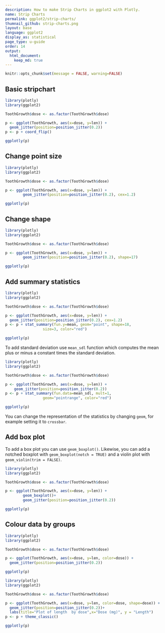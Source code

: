 ```yaml
---
description: How to make Strip Charts in ggplot2 with Plotly.
name: Strip Charts
permalink: ggplot2/strip-charts/
thumnail_github: strip-charts.png
layout: base
language: ggplot2
display_as: statistical
page_type: u-guide
order: 14
output:
  html_document:
    keep_md: true
---
```


```r
knitr::opts_chunk$set(message = FALSE, warning=FALSE)
```

## Basic stripchart


```r
library(plotly)
library(ggplot2)

ToothGrowth$dose <- as.factor(ToothGrowth$dose)

p <- ggplot(ToothGrowth, aes(x=dose, y=len)) +
  geom_jitter(position=position_jitter(0.2))
p <- p + coord_flip()

ggplotly(p)
```


<!--------------------- EXAMPLE BREAK ------------------------->

## Change point size


```r
library(plotly)
library(ggplot2)

ToothGrowth$dose <- as.factor(ToothGrowth$dose)

p <- ggplot(ToothGrowth, aes(x=dose, y=len)) +
        geom_jitter(position=position_jitter(0.2), cex=1.2)

ggplotly(p)
```

<!--------------------- EXAMPLE BREAK ------------------------->

## Change shape


```r
library(plotly)
library(ggplot2)

ToothGrowth$dose <- as.factor(ToothGrowth$dose)

p <- ggplot(ToothGrowth, aes(x=dose, y=len)) +
        geom_jitter(position=position_jitter(0.2), shape=17)

ggplotly(p)
```


<!--------------------- EXAMPLE BREAK ------------------------->

## Add summary statistics


```r
library(plotly)
library(ggplot2)

ToothGrowth$dose <- as.factor(ToothGrowth$dose)

p <- ggplot(ToothGrowth, aes(x=dose, y=len)) +
  geom_jitter(position=position_jitter(0.2), cex=1.2)
p <- p + stat_summary(fun.y=mean, geom="point", shape=18,
                 size=3, color="red")

ggplotly(p)
```

To add standard deviation use `mean_sdl` function which computes the mean plus or minus a constant times the standard deviation.

```r
library(plotly)
library(ggplot2)

ToothGrowth$dose <- as.factor(ToothGrowth$dose)

p <- ggplot(ToothGrowth, aes(x=dose, y=len)) +
    geom_jitter(position=position_jitter(0.2))
p <- p + stat_summary(fun.data=mean_sdl, mult=1,
                 geom="pointrange", color="red")

ggplotly(p)
```

You can change the representation of the statistics by changing `geom`, for example setting it to `crossbar`.


<!--------------------- EXAMPLE BREAK ------------------------->

## Add box plot

To add a box plot you can use `geom_boxplot()`. Likewise, you can add a notched boxplot with `geom_boxplot(notch = TRUE)` and a violin plot with `geom_violin(trim = FALSE)`.

```r
library(plotly)
library(ggplot2)

ToothGrowth$dose <- as.factor(ToothGrowth$dose)

p <- ggplot(ToothGrowth, aes(x=dose, y=len)) +
        geom_boxplot()+
        geom_jitter(position=position_jitter(0.2))

ggplotly(p)
```

<!--------------------- EXAMPLE BREAK ------------------------->

## Colour data by groups


```r
library(plotly)
library(ggplot2)

ToothGrowth$dose <- as.factor(ToothGrowth$dose)

p <- ggplot(ToothGrowth, aes(x=dose, y=len, color=dose)) +
  geom_jitter(position=position_jitter(0.2))

ggplotly(p)
```


```r
library(plotly)
library(ggplot2)

ToothGrowth$dose <- as.factor(ToothGrowth$dose)

p <- ggplot(ToothGrowth, aes(x=dose, y=len, color=dose, shape=dose)) +
  geom_jitter(position=position_jitter(0.2))+
  labs(title="Plot of length  by dose",x="Dose (mg)", y = "Length")
p <- p + theme_classic()

ggplotly(p)
```


<!--------------------- EXAMPLE BREAK ------------------------->
